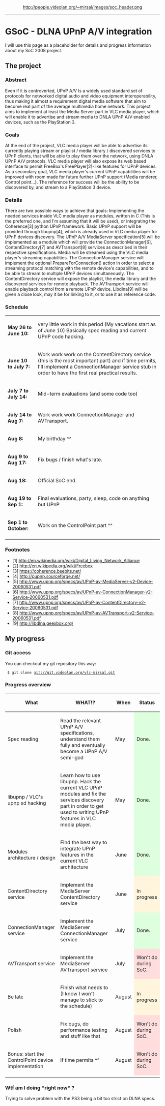 {{SoCProject|year=2008|student=[[User:Mr_Mirsal|Mirsal Ennaime]]|mentor=[[User:funman|Rafaël Carré]]}}
<center>http://people.videolan.org/~mirsal/images/soc_header.png</center>


----


= GSoC - DLNA UPnP A/V integration =

I will use this page as a placeholder for details and progress information about my SoC 2008 project.

== The project ==

=== Abstract ===

Even if it is controverted, UPnP A/V Is a widely used standard set of protocols for networked digital audio and video equipment interoperability, thus making it almost a requirement digital media software that aim to become real part of the average multimedia home network. This project aims to implement at least the Media Server part in VLC media player, which will enable it to advertise and stream media to DNLA UPnP A/V enabled devices, such as the PlayStation 3.

=== Goals ===

At the end of the project, VLC media player will be able to advertise its currently playing stream or playlist / media library / discovered services to UPnP clients, that will be able to play them over the network, using DNLA UPnP A/V protocols. VLC media player will also expose its web based interface to permit FreeBox's FreePlayer[2]-like features for UPnP devices. As a secondary goal, VLC media player's current UPnP capabilities will be improved with room made for future further UPnP support (Media renderer, Control point...).
The reference for success will be the ability to be discovered by, and stream to a PlayStation 3 device.

=== Details ===

There are two possible ways to achieve that goals: Implementing the needed services inside VLC media player as modules, written in C (This is the preferred one, and I'm assuming that it will be used), or integrating the Coherence[3] python UPnP framework.
Basic UPnP support will be provided through libupnp[4], which is already used in VLC media player for UPnP devices discovery. The UPnP A/V MediaServer specification[5] will be implemented as a module which will provide the ConnectionManager[6], ContentDirectory[7] and AVTransport[8] services as described in their respective specifications. Media will be streamed using the VLC media player's streaming capabilities.
The ConnectionManager service will implement the optional PrepareForConnection() action in order to select a streaming protocol matching with the remote device's capabilities, and to be able to stream to multiple UPnP devices simultaneously.
The ContentDirectory service will expose the playlist, the media library and the discovered services for remote playback. The AVTransport service will enable playback control from a remote UPnP device.
Libdlna[9] will be given a close look, may it be for linking to it, or to use it as reference code.

=== Schedule ===

{| class="wikitable"
|-
| '''May 26 to June 10:''' || very little work in this period (My vacations start as of June 10)
Basically spec reading and current UPnP code hacking.
|-
| '''June 10 to July 7:''' || Work work work on the ContentDirectory service (this is the most important part) and if time permits, I'll implement a ConnectionManager service stub in order to have the first real practical results.
|-
| '''July 7 to July 14:''' || Mid-term evaluations (and some code too)
|-
| '''July 14 to Aug 7:''' || Work work work ConnectionManager and AVTransport.
|-
| '''Aug 8:''' || My birthday ^^
|-
| '''Aug 9 to Aug 17:''' || Fix bugs / finish what's late.
|-
| '''Aug 18:''' || Official SoC end.
|-
| '''Aug 19 to Sep 1:''' || Final evaluations, party, sleep, code on anything but UPnP
|-
| '''Sep 1 to October:''' || Work on the ControlPoint part ^^
|-
|}

=== Footnotes ===

* [1] http://en.wikipedia.org/wiki/Digital_Living_Network_Alliance
* [2] http://en.wikipedia.org/wiki/Freebox
* [3] https://coherence.beebits.net/
* [4] http://pupnp.sourceforge.net/
* [5] http://www.upnp.org/specs/av/UPnP-av-MediaServer-v2-Device-20060531.pdf
* [6] http://www.upnp.org/specs/av/UPnP-av-ConnectionManager-v2-Service-20060531.pdf
* [7] http://www.upnp.org/specs/av/UPnP-av-ContentDirectory-v2-Service-20060531.pdf
* [8] http://www.upnp.org/specs/av/UPnP-av-AVTransport-v2-Service-20060531.pdf
* [9] http://libdlna.geexbox.org/

== My progress ==

=== Git access ===

You can checkout my git repository this way:
  $ git clone git://git.videolan.org/vlc-mirsal.git

=== Progress overview ===

{| class="wikitable"
! What !! WHAT!? !! When !! Status
|-
|Spec reading || Read the relevant UPnP A/V specifications, understand them fully and eventually become a UPnP A/V semi-god || May || style="background: #ddffdd"|Done.
|-
|libupnp / VLC's upnp sd hacking || Learn how to use libupnp. Hack the current VLC UPnP modules and fix the services discovery part in order to get used to writing UPnP features in VLC media player. || May || style="background: #ddffdd"|Done.
|-
|Modules architecture / design || Find the best way to integrate UPnP features in the current VLC architecture || June || style="background: #ddffdd"|Done.
|-
|ContentDirectory service || Implement the MediaServer ContentDirectory service || June || style="background: #fff5dd"|In progress
|-
|ConnectionManager service || Implement the MediaServer ConnectionManager service || July || style="background: #ddffdd"|Done.
|-
|AVTransport service || Implement the MediaServer AVTransport service || July || style="background: #ffdddd"|Won't do during SoC.
|-
|Be late || Finish what needs to (I know I won't manage to stick to the schedule) || August || style="background: #fff5dd"|In progress
|-
|Polish || Fix bugs, do performance testing and stuff like that || August || style="background: #ffdddd"|Won't do during SoC.
|-
|Bonus: start the ControlPoint device implementation || If time permits ^^ || August || style="background: #ffdddd"|Won't do during SoC.
|-
|}

=== Wtf am I doing *right now* ? ===

Trying to solve problem with the PS3 being a bit too strict on DLNA specs.